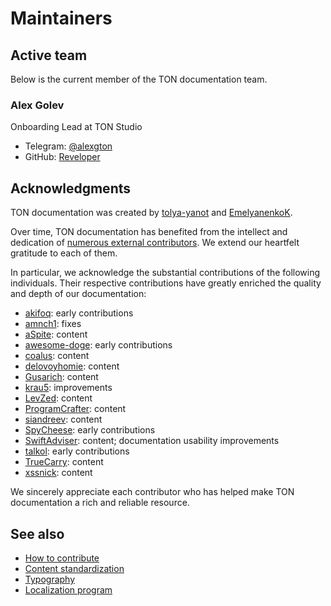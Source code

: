 
# Maintainers

## Active team

Below is the current member of the TON documentation team.

### Alex Golev

Onboarding Lead at TON Studio

-   Telegram: [@alexgton](https://t.me/alexgton)
-   GitHub: [Reveloper](https://github.com/Reveloper)

## Acknowledgments

TON documentation was created by [tolya-yanot](https://github.com/tolya-yanot) and [EmelyanenkoK](https://github.com/EmelyanenkoK).

Over time, TON documentation has benefited from the intellect and dedication of [numerous external contributors](https://github.com/ton-community/ton-docs/graphs/contributors). We extend our heartfelt gratitude to each of them.

In particular, we acknowledge the substantial contributions of the following individuals. Their respective contributions have greatly enriched the quality and depth of our documentation:

-   [akifoq](https://github.com/akifoq): early contributions
-   [amnch1](https://github.com/amnch1): fixes
-   [aSpite](https://github.com/aSpite): content
-   [awesome-doge](https://github.com/awesome-doge): early contributions
-   [coalus](https://github.com/coalus): content
-   [delovoyhomie](https://github.com/delovoyhomie): content
-   [Gusarich](https://github.com/Gusarich): content
-   [krau5](https://github.com/krau5): improvements
-   [LevZed](https://github.com/LevZed): content
-   [ProgramCrafter](https://github.com/ProgramCrafter): content
-   [siandreev](https://github.com/siandreev): content
-   [SpyCheese](https://github.com/SpyCheese): early contributions
-   [SwiftAdviser](https://github.com/SwiftAdviser): content; documentation usability improvements
-   [talkol](https://github.com/talkol): early contributions
-   [TrueCarry](https://github.com/TrueCarry): content
-   [xssnick](https://github.com/xssnick): content

We sincerely appreciate each contributor who has helped make TON documentation a rich and reliable resource.

## See also

- [How to contribute](/v3/contribute/)
- [Content standardization](/v3/contribute/content-standardization/)
- [Typography](/v3/contribute/typography/)
- [Localization program](/v3/contribute/localization-program/overview/)

<Feedback />
